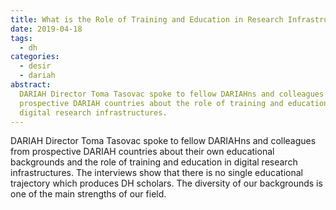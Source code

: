 ```yaml
---
title: What is the Role of Training and Education in Research Infrastructures?
date: 2019-04-18
tags:
  - dh
categories:
  - desir
  - dariah
abstract:
  DARIAH Director Toma Tasovac spoke to fellow DARIAHns and colleagues from
  prospective DARIAH countries about the role of training and education in
  digital research infrastructures.
---
```


DARIAH Director Toma Tasovac spoke to fellow DARIAHns and colleagues from
prospective DARIAH countries about their own educational backgrounds and the
role of training and education in digital research infrastructures. The
interviews show that there is no single educational trajectory which produces DH
scholars. The diversity of our backgrounds is one of the main strengths of our
field.

<Grid>

  <Youtube id="OqYJNUmhJzw" caption="Laurent Romary (Former DARIAH Director)" />
  <Youtube id="iwz0uhEhtg4" caption="Jennifer Edmond (DARIAH Director)" />
  <Youtube id="soL0itkLYpk" caption="Frank Fischer (DARIAH Director)" />
  <Youtube id="GIw3VHJwu5Y" caption="Agiatis Bernardou (Head of DARIAH VCC2)" />
  <Youtube id="ksxIewK316E" caption="Sinai Rusinek (Israel)" />
  <Youtube id="RnGyt4uymv8" caption="Maija Paavolainen (Finland)" />
  <Youtube id="mI1yfjAkwrM" caption="Claire Clivaz (Switzerland)" />
  <Youtube id="UPGetssiNL0" caption="Martin Lhoták (Czech Republic)" />
  <Youtube id="1cv-Tx7fOO0" caption="Salvador Ros (Spain)" />

</Grid>
